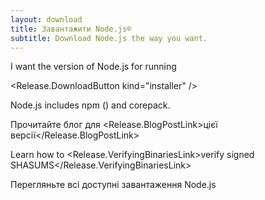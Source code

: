 ```yaml
---
layout: download
title: Завантажити Node.js®
subtitle: Download Node.js the way you want.
---
```


<section>
  I want the <Release.VersionDropdown /> version of Node.js for <Release.OperatingSystemDropdown exclude={["LINUX"]} /> running <Release.BitnessDropdown />

  <Release.DownloadButton kind="installer" />
</section>

<section>
  Node.js includes <LinkWithArrow href="https://npmjs.com">npm</LinkWithArrow> (<Release.NpmVersion />) and corepack.

Прочитайте блог для <Release.BlogPostLink>цієї версії</Release.BlogPostLink>

Learn how to <Release.VerifyingBinariesLink>verify signed SHASUMS</Release.VerifyingBinariesLink>

Перегляньте всі доступні <LinkWithArrow href="https://nodejs.org/dist/">завантаження</LinkWithArrow> Node.js

</section>
